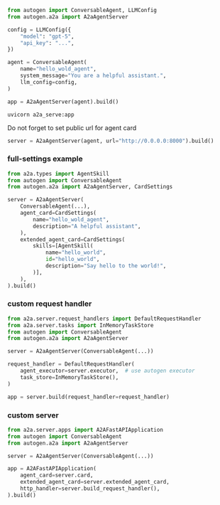 ```python title="a2a_serve.py
from autogen import ConversableAgent, LLMConfig
from autogen.a2a import A2aAgentServer

config = LLMConfig({
    "model": "gpt-5",
    "api_key": "...",
})

agent = ConversableAgent(
    name="hello_wold_agent",
    system_message="You are a helpful assistant.",
    llm_config=config,
)

app = A2aAgentServer(agent).build()
```

```shell
uvicorn a2a_serve:app
```

Do not forget to set public url for agent card

```python
server = A2aAgentServer(agent, url="http://0.0.0.0:8000").build()
```

### full-settings example

```python
from a2a.types import AgentSkill
from autogen import ConversableAgent
from autogen.a2a import A2aAgentServer, CardSettings

server = A2aAgentServer(
    ConversableAgent(...),
    agent_card=CardSettings(
        name="hello_wold_agent",
        description="A helpful assistant",
    ),
    extended_agent_card=CardSettings(
        skills=[AgentSkill(
            name="hello_world",
            id="hello_world",
            description="Say hello to the world!",
        )],
    ),
).build()
```

### custom request handler

```python
from a2a.server.request_handlers import DefaultRequestHandler
from a2a.server.tasks import InMemoryTaskStore
from autogen import ConversableAgent
from autogen.a2a import A2aAgentServer

server = A2aAgentServer(ConversableAgent(...))

request_handler = DefaultRequestHandler(
    agent_executor=server.executor,  # use autogen executor
    task_store=InMemoryTaskStore(),
)

app = server.build(request_handler=request_handler)
```

### custom server

```python
from a2a.server.apps import A2AFastAPIApplication
from autogen import ConversableAgent
from autogen.a2a import A2aAgentServer

server = A2aAgentServer(ConversableAgent(...))

app = A2AFastAPIApplication(
    agent_card=server.card,
    extended_agent_card=server.extended_agent_card,
    http_handler=server.build_request_handler(),
).build()
```
